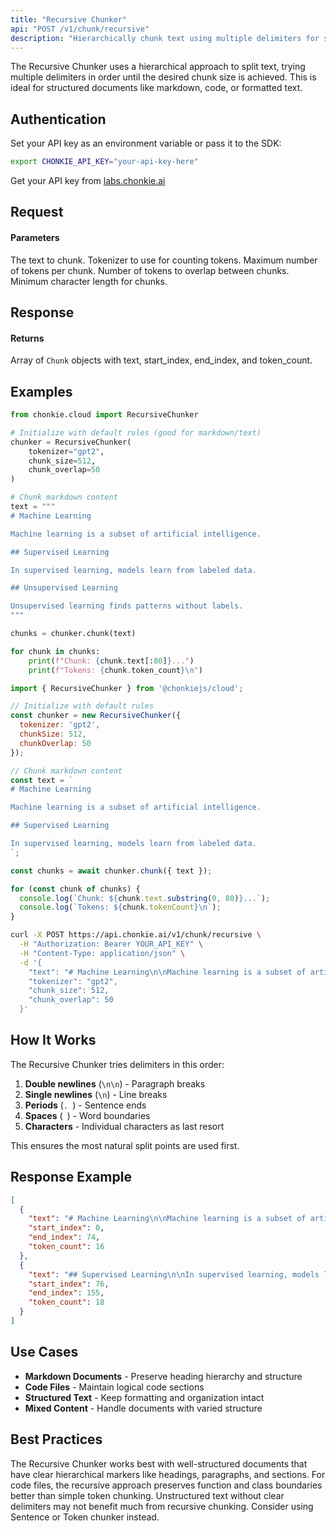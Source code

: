 ```yaml
---
title: "Recursive Chunker"
api: "POST /v1/chunk/recursive"
description: "Hierarchically chunk text using multiple delimiters for structured content"
---
```


The Recursive Chunker uses a hierarchical approach to split text, trying multiple delimiters in order until the desired chunk size is achieved. This is ideal for structured documents like markdown, code, or formatted text.

## Authentication

Set your API key as an environment variable or pass it to the SDK:

```bash
export CHONKIE_API_KEY="your-api-key-here"
```

Get your API key from [labs.chonkie.ai](https://labs.chonkie.ai)

## Request

#### Parameters

<ParamField path="text" type="string | string[]" required>
  The text to chunk.
</ParamField>

<ParamField path="tokenizer" type="string" default="gpt2">
  Tokenizer to use for counting tokens.
</ParamField>

<ParamField path="chunk_size" type="integer" default="512">
  Maximum number of tokens per chunk.
</ParamField>

<ParamField path="chunk_overlap" type="integer" default="0">
  Number of tokens to overlap between chunks.
</ParamField>

<ParamField path="min_characters_per_chunk" type="integer" default="24">
  Minimum character length for chunks.
</ParamField>

## Response

#### Returns

Array of `Chunk` objects with text, start_index, end_index, and token_count.

## Examples

<CodeGroup>

```python Python
from chonkie.cloud import RecursiveChunker

# Initialize with default rules (good for markdown/text)
chunker = RecursiveChunker(
    tokenizer="gpt2",
    chunk_size=512,
    chunk_overlap=50
)

# Chunk markdown content
text = """
# Machine Learning

Machine learning is a subset of artificial intelligence.

## Supervised Learning

In supervised learning, models learn from labeled data.

## Unsupervised Learning

Unsupervised learning finds patterns without labels.
"""

chunks = chunker.chunk(text)

for chunk in chunks:
    print(f"Chunk: {chunk.text[:80]}...")
    print(f"Tokens: {chunk.token_count}\n")
```

```javascript JavaScript
import { RecursiveChunker } from '@chonkiejs/cloud';

// Initialize with default rules
const chunker = new RecursiveChunker({
  tokenizer: 'gpt2',
  chunkSize: 512,
  chunkOverlap: 50
});

// Chunk markdown content
const text = `
# Machine Learning

Machine learning is a subset of artificial intelligence.

## Supervised Learning

In supervised learning, models learn from labeled data.
`;

const chunks = await chunker.chunk({ text });

for (const chunk of chunks) {
  console.log(`Chunk: ${chunk.text.substring(0, 80)}...`);
  console.log(`Tokens: ${chunk.tokenCount}\n`);
}
```

```bash cURL
curl -X POST https://api.chonkie.ai/v1/chunk/recursive \
  -H "Authorization: Bearer YOUR_API_KEY" \
  -H "Content-Type: application/json" \
  -d '{
    "text": "# Machine Learning\n\nMachine learning is a subset of artificial intelligence.\n\n## Supervised Learning\n\nIn supervised learning, models learn from labeled data.",
    "tokenizer": "gpt2",
    "chunk_size": 512,
    "chunk_overlap": 50
  }'
```

</CodeGroup>

## How It Works

The Recursive Chunker tries delimiters in this order:

1. **Double newlines** (`\n\n`) - Paragraph breaks
2. **Single newlines** (`\n`) - Line breaks
3. **Periods** (`. `) - Sentence ends
4. **Spaces** (` `) - Word boundaries
5. **Characters** - Individual characters as last resort

This ensures the most natural split points are used first.

## Response Example

```json
[
  {
    "text": "# Machine Learning\n\nMachine learning is a subset of artificial intelligence.",
    "start_index": 0,
    "end_index": 74,
    "token_count": 16
  },
  {
    "text": "## Supervised Learning\n\nIn supervised learning, models learn from labeled data.",
    "start_index": 76,
    "end_index": 155,
    "token_count": 18
  }
]
```

## Use Cases

- **Markdown Documents** - Preserve heading hierarchy and structure
- **Code Files** - Maintain logical code sections
- **Structured Text** - Keep formatting and organization intact
- **Mixed Content** - Handle documents with varied structure

## Best Practices

<Tip>
  The Recursive Chunker works best with well-structured documents that have clear hierarchical markers like headings, paragraphs, and sections.
</Tip>

<Tip>
  For code files, the recursive approach preserves function and class boundaries better than simple token chunking.
</Tip>

<Warning>
  Unstructured text without clear delimiters may not benefit much from recursive chunking. Consider using Sentence or Token chunker instead.
</Warning>
